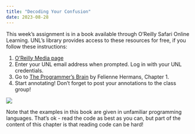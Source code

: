 ```yaml
---
title: "Decoding Your Confusion"
date: 2023-08-28
---
```


This week's assignment is in a book available through O'Reilly Safari Online Learning. UNL's library provides access to these resources for free, if you follow these instructions:

1. [O'Reilly Media page](https://www.safaribooksonline.com/library/view/temporary-access/?orpq)
2. Enter your UNL email address when prompted. Log in with your UNL credentials.
3. Go to [The Programmer's Brain](https://www.oreilly.com/library/view/the-programmers-brain/9781617298677/Text/ch01.htm) by Felienne Hermans, Chapter 1.
4. Start annotating! Don't forget to post your annotations to the class group!

![](oreilly-prog-brain.gif){fig-alt="A gif showing the steps to log in to O'Reilly Books using UNL's connection. Go to the link provided in step 1. Click on 'institution not found' and enter your UNL email address when prompted. Log in with your UNL Credentials. Navigate to the URL given in step 3. Start annotating."}


Note that the examples in this book are given in unfamiliar programming languages. That's ok - read the code as best as you can, but part of the content of this chapter is that reading code can be hard!
